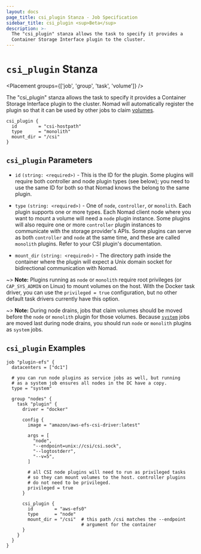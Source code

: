 ```yaml
---
layout: docs
page_title: csi_plugin Stanza - Job Specification
sidebar_title: csi_plugin <sup>Beta</sup>
description: >-
  The "csi_plugin" stanza allows the task to specify it provides a
  Container Storage Interface plugin to the cluster.
---
```


# `csi_plugin` Stanza

<Placement groups={['job', 'group', 'task', 'volume']} />

The "csi_plugin" stanza allows the task to specify it provides a
Container Storage Interface plugin to the cluster. Nomad will
automatically register the plugin so that it can be used by other jobs
to claim [volumes][csi_volumes].

```hcl
csi_plugin {
  id        = "csi-hostpath"
  type      = "monolith"
  mount_dir = "/csi"
}
```

## `csi_plugin` Parameters

- `id` `(string: <required>)` - This is the ID for the plugin. Some
  plugins will require both controller and node plugin types (see
  below); you need to use the same ID for both so that Nomad knows the
  belong to the same plugin.

- `type` `(string: <required>)` - One of `node`, `controller`, or
  `monolith`. Each plugin supports one or more types. Each Nomad
  client node where you want to mount a volume will need a `node`
  plugin instance. Some plugins will also require one or more
  `controller` plugin instances to communicate with the storage
  provider's APIs. Some plugins can serve as both `controller` and
  `node` at the same time, and these are called `monolith`
  plugins. Refer to your CSI plugin's documentation.

- `mount_dir` `(string: <required>)` - The directory path inside the
  container where the plugin will expect a Unix domain socket for
  bidirectional communication with Nomad.


~> **Note:** Plugins running as `node` or `monolith` require root
privileges (or `CAP_SYS_ADMIN` on Linux) to mount volumes on the
host. With the Docker task driver, you can use the `privileged = true`
configuration, but no other default task drivers currently have this
option.

~> **Note:** During node drains, jobs that claim volumes should be
moved before the `node` or `monolith` plugin for those
volumes. Because [`system`][system] jobs are moved last during node drains, you
should run `node` or `monolith` plugins as `system` jobs.

## `csi_plugin` Examples

```hcl
job "plugin-efs" {
  datacenters = ["dc1"]

  # you can run node plugins as service jobs as well, but running
  # as a system job ensures all nodes in the DC have a copy.
  type = "system"

  group "nodes" {
    task "plugin" {
      driver = "docker"

      config {
        image = "amazon/aws-efs-csi-driver:latest"

        args = [
          "node",
          "--endpoint=unix://csi/csi.sock",
          "--logtostderr",
          "--v=5",
        ]

        # all CSI node plugins will need to run as privileged tasks
        # so they can mount volumes to the host. controller plugins
        # do not need to be privileged.
        privileged = true
      }

      csi_plugin {
        id        = "aws-efs0"
        type      = "node"
        mount_dir = "/csi"  # this path /csi matches the --endpoint
                            # argument for the container
      }
    }
  }
}
```

[csi]: https://github.com/container-storage-interface/spec
[csi_volumes]: /docs/job-specification/volume
[system]: /docs/schedulers/#system
